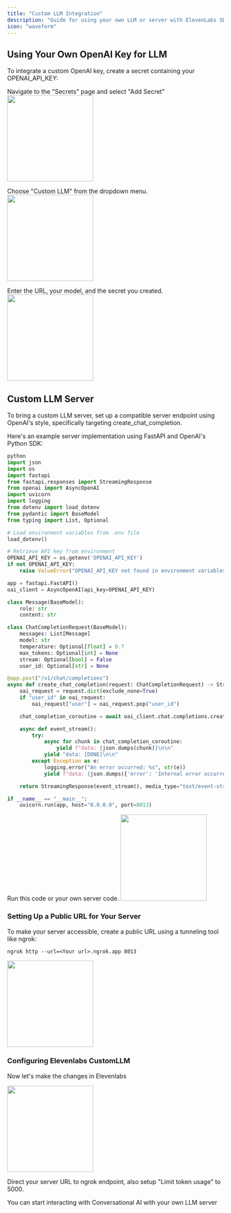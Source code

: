 ```yaml
---
title: "Custom LLM Integration" 
description: "Guide for using your own LLM or server with ElevenLabs SDK."
icon: "waveform"
---
```


## Using Your Own OpenAI Key for LLM
To integrate a custom OpenAI key, create a secret containing your OPENAI_API_KEY:

Navigate to the "Secrets" page and select "Add Secret"
<img height="200" src="/developer-guides/images/byollm_1.png" />

Choose "Custom LLM" from the dropdown menu.
<img height="200" src="/developer-guides/images/byollm_2.png" />

Enter the URL, your model, and the secret you created.
<img height="200" src="/developer-guides/images/byollm_3.png" />


## Custom LLM Server

To bring a custom LLM server, set up a compatible server endpoint using OpenAI's style, specifically targeting create_chat_completion.

Here's an example server implementation using FastAPI and OpenAI's Python SDK:
```python
python
import json
import os
import fastapi
from fastapi.responses import StreamingResponse
from openai import AsyncOpenAI
import uvicorn
import logging
from dotenv import load_dotenv
from pydantic import BaseModel
from typing import List, Optional

# Load environment variables from .env file
load_dotenv()

# Retrieve API key from environment
OPENAI_API_KEY = os.getenv('OPENAI_API_KEY')
if not OPENAI_API_KEY:
    raise ValueError("OPENAI_API_KEY not found in environment variables")

app = fastapi.FastAPI()
oai_client = AsyncOpenAI(api_key=OPENAI_API_KEY)

class Message(BaseModel):
    role: str
    content: str

class ChatCompletionRequest(BaseModel):
    messages: List[Message]
    model: str
    temperature: Optional[float] = 0.7
    max_tokens: Optional[int] = None
    stream: Optional[bool] = False
    user_id: Optional[str] = None

@app.post("/v1/chat/completions")
async def create_chat_completion(request: ChatCompletionRequest) -> StreamingResponse:
    oai_request = request.dict(exclude_none=True)
    if "user_id" in oai_request:
        oai_request["user"] = oai_request.pop("user_id")

    chat_completion_coroutine = await oai_client.chat.completions.create(**oai_request)

    async def event_stream():
        try:
            async for chunk in chat_completion_coroutine:
                yield f"data: {json.dumps(chunk)}\n\n"
            yield "data: [DONE]\n\n"
        except Exception as e:
            logging.error("An error occurred: %s", str(e))
            yield f"data: {json.dumps({'error': 'Internal error occurred!'})}\n\n"

    return StreamingResponse(event_stream(), media_type="text/event-stream")

if __name__ == "__main__":
    uvicorn.run(app, host="0.0.0.0", port=8013)
```

Run this code or your own server code.
<img height="200" src="/developer-guides/images/byollm_4.png" />

### Setting Up a Public URL for Your Server
To make your server accessible, create a public URL using a tunneling tool like ngrok:

```shell
ngrok http --url=<Your url>.ngrok.app 8013
```

<img height="200" src="/developer-guides/images/byollm_5.png" />

### Configuring Elevenlabs CustomLLM
Now let's make the changes in Elevenlabs

<img height="200" src="/developer-guides/images/byollm_6.png" />

Direct your server URL to ngrok endpoint, also setup "Limit token usage" to 5000.

You can start interacting with Conversational AI with your own LLM server